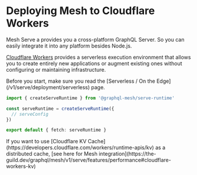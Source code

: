 # Deploying Mesh to Cloudflare Workers


Mesh Serve a provides you a cross-platform GraphQL Server. So you can easily integrate it into any
platform besides Node.js.

[Cloudflare Workers](https://developers.cloudflare.com/workers) provides a serverless execution
environment that allows you to create entirely new applications or augment existing ones without
configuring or maintaining infrastructure.

<Callout>
  Before you start, make sure you read the [Serverless / On the
  Edge](/v1/serve/deployment/serverless) page.
</Callout>

```ts
import { createServeRuntime } from '@graphql-mesh/serve-runtime'

const serveRuntime = createServeRuntime({
  // serveConfig
})

export default { fetch: serveRuntime }
```

<Callout>
  If you want to use [Cloudflare KV
  Cache](https://developers.cloudflare.com/workers/runtime-apis/kv) as a distributed cache, [see
  here for Mesh
  integration](https://the-guild.dev/graphql/mesh/v1/serve/features/performance#cloudflare-workers-kv)
</Callout>
